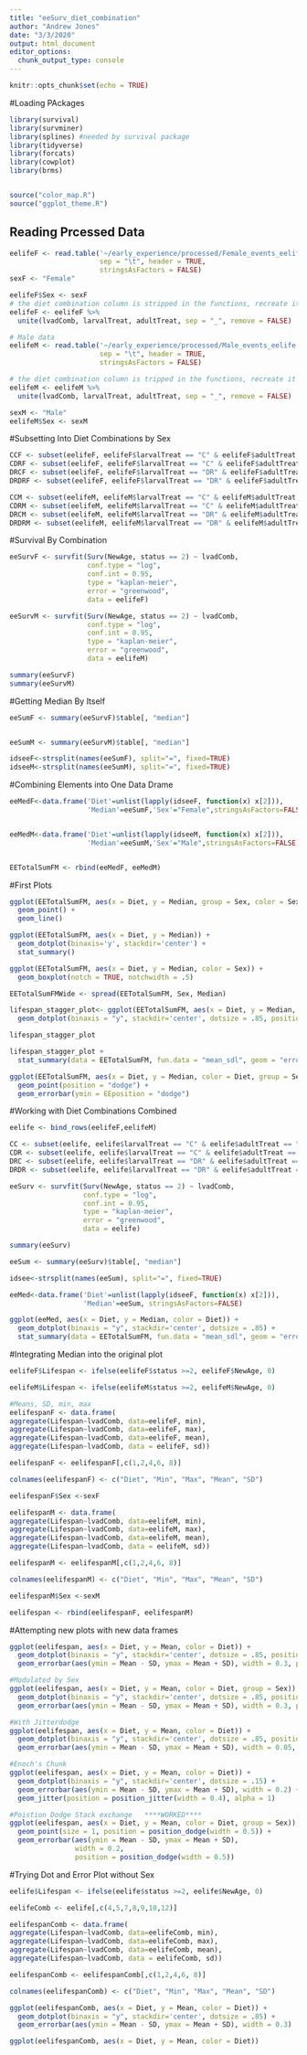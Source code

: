 ```yaml
---
title: "eeSurv_diet_combination"
author: "Andrew Jones"
date: "3/3/2020"
output: html_document
editor_options: 
  chunk_output_type: console
---
```


```r
knitr::opts_chunk$set(echo = TRUE)
```

#Loading PAckages

```r
library(survival)
library(survminer)
library(splines) #needed by survival package
library(tidyverse) 
library(forcats)
library(cowplot)
library(brms)


source("color_map.R")
source("ggplot_theme.R")
```

## Reading Prcessed Data

```r
eelifeF <- read.table('~/early_experience/processed/Female_events_eelife.txt',
                      sep = "\t", header = TRUE,
                      stringsAsFactors = FALSE) 
sexF <- "Female"

eelifeF$Sex <- sexF
# the diet combination column is stripped in the functions, recreate it
eelifeF <- eelifeF %>%
  unite(lvadComb, larvalTreat, adultTreat, sep = "_", remove = FALSE)

# Male data
eelifeM <- read.table('~/early_experience/processed/Male_events_eelife.txt',
                      sep = "\t", header = TRUE,
                      stringsAsFactors = FALSE) 

# the diet combination column is tripped in the functions, recreate it
eelifeM <- eelifeM %>%
  unite(lvadComb, larvalTreat, adultTreat, sep = "_", remove = FALSE)

sexM <- "Male"
eelifeM$Sex <- sexM

```

#Subsetting Into Diet Combinations by Sex
```r
CCF <- subset(eelifeF, eelifeF$larvalTreat == "C" & eelifeF$adultTreat == "C")
CDRF <- subset(eelifeF, eelifeF$larvalTreat == "C" & eelifeF$adultTreat == "DR")
DRCF <- subset(eelifeF, eelifeF$larvalTreat == "DR" & eelifeF$adultTreat == "C")
DRDRF <- subset(eelifeF, eelifeF$larvalTreat == "DR" & eelifeF$adultTreat == "DR")

CCM <- subset(eelifeM, eelifeM$larvalTreat == "C" & eelifeM$adultTreat == "C")
CDRM <- subset(eelifeM, eelifeM$larvalTreat == "C" & eelifeM$adultTreat == "DR")
DRCM <- subset(eelifeM, eelifeM$larvalTreat == "DR" & eelifeM$adultTreat == "C")
DRDRM <- subset(eelifeM, eelifeM$larvalTreat == "DR" & eelifeM$adultTreat == "DR")

```



#Survival By Combination
```r
eeSurvF <- survfit(Surv(NewAge, status == 2) ~ lvadComb,
                   conf.type = "log", 
                   conf.int = 0.95,
                   type = "kaplan-meier",
                   error = "greenwood",
                   data = eelifeF)

eeSurvM <- survfit(Surv(NewAge, status == 2) ~ lvadComb,
                   conf.type = "log",
                   conf.int = 0.95,
                   type = "kaplan-meier",
                   error = "greenwood",
                   data = eelifeM)

summary(eeSurvF)
summary(eeSurvM)
```

#Getting Median By Itself
```r
eeSumF <- summary(eeSurvF)$table[, "median"]


eeSumM <- summary(eeSurvM)$table[, "median"]

idseeF<-strsplit(names(eeSumF), split="=", fixed=TRUE)
idseeM<-strsplit(names(eeSumM), split="=", fixed=TRUE)

```

#Combining Elements into One Data Drame
```r
eeMedF<-data.frame('Diet'=unlist(lapply(idseeF, function(x) x[2])),
                   'Median'=eeSumF,'Sex'="Female",stringsAsFactors=FALSE)


eeMedM<-data.frame('Diet'=unlist(lapply(idseeM, function(x) x[2])),
                   'Median'=eeSumM,'Sex'="Male",stringsAsFactors=FALSE)


EETotalSumFM <- rbind(eeMedF, eeMedM)

```

#First Plots
```r
ggplot(EETotalSumFM, aes(x = Diet, y = Median, group = Sex, color = Sex)) +
  geom_point() +
  geom_line()

ggplot(EETotalSumFM, aes(x = Diet, y = Median)) +
  geom_dotplot(binaxis='y', stackdir='center') +
  stat_summary()

ggplot(EETotalSumFM, aes(x = Diet, y = Median, color = Sex)) +
  geom_boxplot(notch = TRUE, notchwidth = .5)

EETotalSumFMWide <- spread(EETotalSumFM, Sex, Median)

lifespan_stagger_plot<- ggplot(EETotalSumFM, aes(x = Diet, y = Median, color = Diet)) +
  geom_dotplot(binaxis = "y", stackdir='center', dotsize = .85, position = position_jitterdodge(dodge.width = 3)) 

lifespan_stagger_plot

lifespan_stagger_plot + 
  stat_summary(data = EETotalSumFM, fun.data = "mean_sdl", geom = "errorbar", width =0.3)

ggplot(EETotalSumFM, aes(x = Diet, y = Median, color = Diet, group = Sex)) +
  geom_point(position = "dodge") +
  geom_errorbar(ymin = EEposition = "dodge")


```


#Working with Diet Combinations Combined
```r
eelife <- bind_rows(eelifeF,eelifeM)

CC <- subset(eelife, eelife$larvalTreat == "C" & eelife$adultTreat == "C")
CDR <- subset(eelife, eelife$larvalTreat == "C" & eelife$adultTreat == "DR")
DRC <- subset(eelife, eelife$larvalTreat == "DR" & eelife$adultTreat == "C")
DRDR <- subset(eelife, eelife$larvalTreat == "DR" & eelife$adultTreat == "DR")

eeSurv <- survfit(Surv(NewAge, status == 2) ~ lvadComb,
                  conf.type = "log", 
                  conf.int = 0.95,
                  type = "kaplan-meier",
                  error = "greenwood",
                  data = eelife)

summary(eeSurv)

eeSum <- summary(eeSurv)$table[, "median"]

idsee<-strsplit(names(eeSum), split="=", fixed=TRUE)

eeMed<-data.frame('Diet'=unlist(lapply(idseeF, function(x) x[2])),
                  'Median'=eeSum, stringsAsFactors=FALSE)

ggplot(eeMed, aes(x = Diet, y = Median, color = Diet)) +
  geom_dotplot(binaxis = "y", stackdir='center', dotsize = .85) +
  stat_summary(data = EETotalSumFM, fun.data = "mean_sdl", geom = "errorbar", width =0.3)
```


#Integrating Median into the original plot
```r
eelifeF$Lifespan <- ifelse(eelifeF$status >=2, eelifeF$NewAge, 0)

eelifeM$Lifespan <- ifelse(eelifeM$status >=2, eelifeM$NewAge, 0)

#Means, SD, min, max
eelifespanF <- data.frame(
aggregate(Lifespan~lvadComb, data=eelifeF, min),
aggregate(Lifespan~lvadComb, data=eelifeF, max),
aggregate(Lifespan~lvadComb, data=eelifeF, mean),
aggregate(Lifespan~lvadComb, data = eelifeF, sd))

eelifespanF <- eelifespanF[,c(1,2,4,6, 8)]

colnames(eelifespanF) <- c("Diet", "Min", "Max", "Mean", "SD")

eelifespanF$Sex <-sexF

eelifespanM <- data.frame(
aggregate(Lifespan~lvadComb, data=eelifeM, min),
aggregate(Lifespan~lvadComb, data=eelifeM, max),
aggregate(Lifespan~lvadComb, data=eelifeM, mean),
aggregate(Lifespan~lvadComb, data = eelifeM, sd))

eelifespanM <- eelifespanM[,c(1,2,4,6, 8)]

colnames(eelifespanM) <- c("Diet", "Min", "Max", "Mean", "SD")

eelifespanM$Sex <-sexM

eelifespan <- rbind(eelifespanF, eelifespanM)

```

#Attempting new plots with new data frames
```r
ggplot(eelifespan, aes(x = Diet, y = Mean, color = Diet)) +
  geom_dotplot(binaxis = "y", stackdir='center', dotsize = .85, position = position_dodge2(width = .3, preserve = c("total"))) +
  geom_errorbar(aes(ymin = Mean - SD, ymax = Mean + SD), width = 0.3, position = position_dodge2(width = .3, preserve = c("total")))

#Modulated by Sex
ggplot(eelifespan, aes(x = Diet, y = Mean, color = Diet, group = Sex)) +
  geom_dotplot(binaxis = "y", stackdir='center', dotsize = .85, position = position_dodge()) +
  geom_errorbar(aes(ymin = Mean - SD, ymax = Mean + SD), width = 0.3, position = position_dodge())

#With Jitterdodge
ggplot(eelifespan, aes(x = Diet, y = Mean, color = Diet)) +
  geom_dotplot(binaxis = "y", stackdir='center', dotsize = .85, position = position_jitterdodge(dodge.width = .95)) +
  geom_errorbar(aes(ymin = Mean - SD, ymax = Mean + SD), width = 0.05, position = position_jitterdodge(dodge.width = .95))

#Enoch's Chunk
ggplot(eelifespan, aes(x = Diet, y = Mean, color = Diet)) +
  geom_dotplot(binaxis = "y", stackdir='center', dotsize = .15) +
  geom_errorbar(aes(ymin = Mean - SD, ymax = Mean + SD), width = 0.2) +
  geom_jitter(position = position_jitter(width = 0.4), alpha = 1) 

#Poistion Dodge Stack exchange   ****WORKED****
ggplot(eelifespan, aes(x = Diet, y = Mean, color = Diet, group = Sex)) +
  geom_point(size = 1, position = position_dodge(width = 0.5)) +
  geom_errorbar(aes(ymin = Mean - SD, ymax = Mean + SD),
                width = 0.2,
                position = position_dodge(width = 0.5))


```

#Trying Dot and Error Plot without Sex
```r
eelife$Lifespan <- ifelse(eelife$status >=2, eelife$NewAge, 0)

eelifeComb <- eelife[,c(4,5,7,8,9,10,12)]

eelifespanComb <- data.frame(
aggregate(Lifespan~lvadComb, data=eelifeComb, min),
aggregate(Lifespan~lvadComb, data=eelifeComb, max),
aggregate(Lifespan~lvadComb, data=eelifeComb, mean),
aggregate(Lifespan~lvadComb, data = eelifeComb, sd))

eelifespanComb <- eelifespanComb[,c(1,2,4,6, 8)]

colnames(eelifespanComb) <- c("Diet", "Min", "Max", "Mean", "SD")

ggplot(eelifespanComb, aes(x = Diet, y = Mean, color = Diet)) +
  geom_dotplot(binaxis = "y", stackdir='center', dotsize = .85) +
  geom_errorbar(aes(ymin = Mean - SD, ymax = Mean + SD), width = 0.3)

ggplot(eelifespanComb, aes(x = Diet, y = Mean, color = Diet))
```




